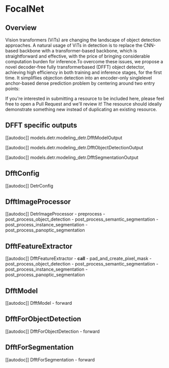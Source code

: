 <!--Copyright 2022 The HuggingFace Team. All rights reserved.
Licensed under the Apache License, Version 2.0 (the "License"); you may not use this file except in compliance with
the License. You may obtain a copy of the License at
http://www.apache.org/licenses/LICENSE-2.0
Unless required by applicable law or agreed to in writing, software distributed under the License is distributed on
an "AS IS" BASIS, WITHOUT WARRANTIES OR CONDITIONS OF ANY KIND, either express or implied. See the License for the
specific language governing permissions and limitations under the License.
-->

# FocalNet

## Overview

Vision transformers (ViTs) are changing the landscape of object detection approaches. A natural usage of ViTs
in detection is to replace the CNN-based backbone with a transformer-based backbone, which is straightforward
and effective, with the price of bringing considerable computation burden for inference.To overcome these issues, we propose a novel decoder-free fully transformerbased (DFFT) object detector, achieving high efficiency in
both training and inference stages, for the first time. It simpliflies objection detection into an encoder-only singlelevel anchor-based dense prediction problem by centering around two entry points:




If you're interested in submitting a resource to be included here, please feel free to open a Pull Request and we'll review it! The resource should ideally demonstrate something new instead of duplicating an existing resource.

## DFFT specific outputs

[[autodoc]] models.detr.modeling_detr.DfftModelOutput

[[autodoc]] models.detr.modeling_detr.DfftObjectDetectionOutput

[[autodoc]] models.detr.modeling_detr.DfftSegmentationOutput

## DfftConfig

[[autodoc]] DetrConfig

## DfftImageProcessor

[[autodoc]] DetrImageProcessor
    - preprocess
    - post_process_object_detection
    - post_process_semantic_segmentation
    - post_process_instance_segmentation
    - post_process_panoptic_segmentation

## DfftFeatureExtractor

[[autodoc]] DfftFeatureExtractor
    - __call__
    - pad_and_create_pixel_mask
    - post_process_object_detection
    - post_process_semantic_segmentation
    - post_process_instance_segmentation
    - post_process_panoptic_segmentation

## DfftModel

[[autodoc]] DfftModel
    - forward

## DfftForObjectDetection

[[autodoc]] DfftForObjectDetection
    - forward

## DfftForSegmentation

[[autodoc]] DfftForSegmentation
    - forward
